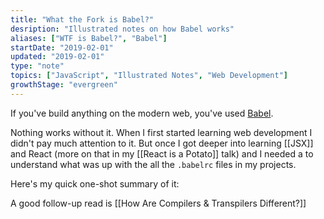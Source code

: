 ```yaml
---
title: "What the Fork is Babel?"
desription: "Illustrated notes on how Babel works"
aliases: ["WTF is Babel?", "Babel"]
startDate: "2019-02-01"
updated: "2019-02-01"
type: "note"
topics: ["JavaScript", "Illustrated Notes", "Web Development"]
growthStage: "evergreen"
---
```


<IntroParagraph>

If you've build anything on the modern web, you've used [Babel](https://babeljs.io/).

</IntroParagraph>

Nothing works without it. When I first started learning web development I didn't pay much attention to it. But once I got deeper into learning [[JSX]] and React (more on that in my [[React is a Potato]] talk) and I needed a to understand what was up with the all the `.babelrc` files in my projects.

Here's my quick one-shot summary of it:

<BasicImage
    width="860px"
    alt="Babel is a translator that turns different varieties of JS into ES5 - a commonly shared version"
    src="https://res.cloudinary.com/dg3gyk0gu/image/upload/c_scale,w_900/v1592262873/maggieappleton.com/egghead-course-notes/Babel_Final_Sm_2x.png"
/>

A good follow-up read is [[How Are Compilers & Transpilers Different?]]

